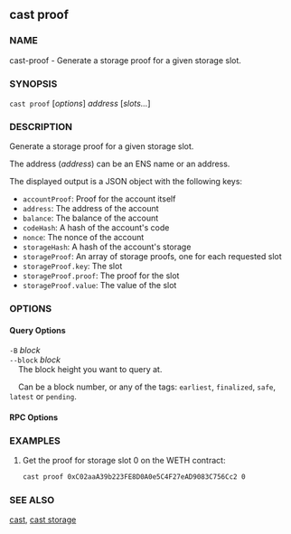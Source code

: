 
## cast proof

### NAME

cast-proof - Generate a storage proof for a given storage slot.

### SYNOPSIS

`cast proof` [*options*] _address_ [*slots...*]

### DESCRIPTION

Generate a storage proof for a given storage slot.

The address (_address_) can be an ENS name or an address.

The displayed output is a JSON object with the following keys:

- `accountProof`: Proof for the account itself
- `address`: The address of the account
- `balance`: The balance of the account
- `codeHash`: A hash of the account's code
- `nonce`: The nonce of the account
- `storageHash`: A hash of the account's storage
- `storageProof`: An array of storage proofs, one for each requested slot
- `storageProof.key`: The slot
- `storageProof.proof`: The proof for the slot
- `storageProof.value`: The value of the slot

### OPTIONS

#### Query Options

`-B` _block_  
`--block` _block_  
&nbsp;&nbsp;&nbsp;&nbsp;The block height you want to query at.

&nbsp;&nbsp;&nbsp;&nbsp;Can be a block number, or any of the tags: `earliest`, `finalized`, `safe`, `latest` or `pending`.

#### RPC Options

<RpcUrlOption />

<DisplayOptions />

<CommonOptions />

### EXAMPLES

1. Get the proof for storage slot 0 on the WETH contract:
   ```sh
   cast proof 0xC02aaA39b223FE8D0A0e5C4F27eAD9083C756Cc2 0
   ```

### SEE ALSO

[cast](/reference/cast/cast.mdx), [cast storage](/reference/cast/cast-storage.mdx)
